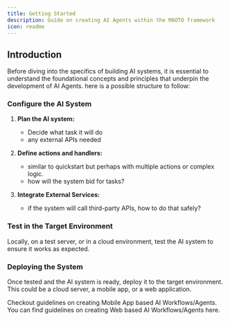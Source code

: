 ```yaml
---
title: Getting Started
description: Guide on creating AI Agents within the MAOTO framework
icon: readme
---
```


## Introduction

Before diving into the specifics of building AI systems, it is essential to understand the foundational concepts and principles that underpin the development of AI Agents.
here is a possible structure to follow:

### Configure the AI System

1. **Plan the AI system:**
    - Decide what task it will do
    - any external APIs needed

2. **Define actions and handlers:**
    - similar to quickstart but perhaps with multiple actions or complex logic.
    - how will the system bid for tasks?

3. **Integrate External Services:**
    - if the system will call third-party APIs, how to do that safely?

### Test in the Target Environment

Locally, on a test server, or in a cloud environment, test the AI system to ensure it works as expected.

### Deploying the System

Once tested and  the AI system is ready, deploy it to the target environment. This could be a cloud server, a mobile app, or a web application.

<CardGroup cols={2}>
  <Card
    title="Mobile App Agents"
    icon="mobile-screen-button"
    href="mobile-app-agents"
  >
    Checkout guidelines on creating Mobile App based AI Workflows/Agents.
  </Card>
  <Card
    title="Web Agents"
    icon="browser"
    href="web-agents"
  >
    You can find guidelines on creating Web based AI Workflows/Agents here.
  </Card>
</CardGroup>